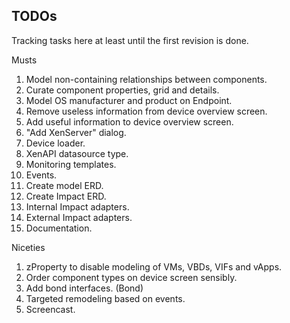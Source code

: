== TODOs ==

Tracking tasks here at least until the first revision is done.

;Musts
# Model non-containing relationships between components.
# Curate component properties, grid and details.
# Model OS manufacturer and product on Endpoint.
# Remove useless information from device overview screen.
# Add useful information to device overview screen.
# "Add XenServer" dialog.
# Device loader.
# XenAPI datasource type.
# Monitoring templates.
# Events.
# Create model ERD.
# Create Impact ERD.
# Internal Impact adapters.
# External Impact adapters.
# Documentation.

;Niceties
# zProperty to disable modeling of VMs, VBDs, VIFs and vApps.
# Order component types on device screen sensibly.
# Add bond interfaces. (Bond)
# Targeted remodeling based on events.
# Screencast.
